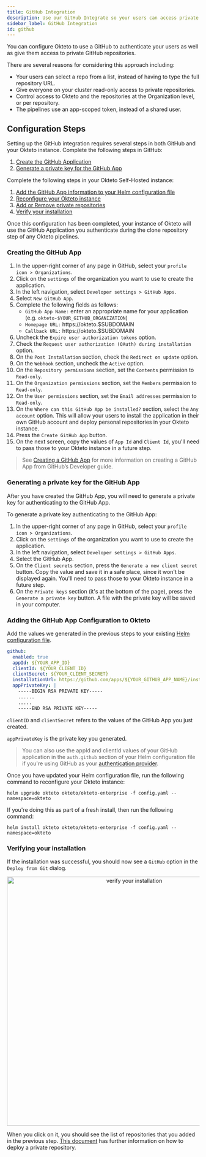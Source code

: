 ```yaml
---
title: GitHub Integration
description: Use our GitHub Integrate so your users can access private repositories in their development environments
sidebar_label: GitHub Integration
id: github
---
```



You can configure Okteto to use a GitHub to authenticate your users as well as give them access to private GitHub repositories. 

There are several reasons for considering this approach including:
- Your users can select a repo from a list, instead of having to type the full repository URL.
- Give everyone on your cluster read-only access to private repositories.
- Control access to Okteto and the repositories at the Organization level, or per repository.
- The pipelines use an app-scoped token, instead of a shared user.


## Configuration Steps 

Setting up the GitHub integration requires several steps in both GitHub and your Okteto instance. Complete the following steps in GitHub:

1. [Create the GitHub Application](#creating-the-github-app)
1. [Generate a private key for the GitHub App](#generating-a-private-key-for-the-github-app)


Complete the following steps in your Okteto Self-Hosted instance:

1. [Add the GitHub App information to your Helm configuration file](#adding-the-github-app-information-to-your-helm-configuration-file)
1. [Reconfigure your Okteto instance](#reconfiguring-your-okteto-enterprise-instance)
1. [Add or Remove private repositories](#adding-or-removing-private-repositories)
1. [Verify your installation](#verifying-your-installation)

Once this configuration has been completed, your instance of Okteto will use the GitHub Application you authenticate during the clone repository step of any Okteto pipelines.


### Creating the GitHub App

1. In the upper-right corner of any page in GitHub, select your `profile icon > Organizations`.
1. Click on the `settings` of the organization you want to use to create the application.
1. In the left navigation, select `Developer settings > GitHub Apps`.
1. Select `New GitHub App`.
1. Complete the following fields as follows:
    - `GitHub App Name:` enter an appropriate name for your application (e.g. `okteto-$YOUR_GITHUB_ORGANIZATION`)
    - `Homepage URL:` https://okteto.$SUBDOMAIN
    - `Callback URL:` https://okteto.$SUBDOMAIN
1. Uncheck the `Expire user authorization tokens` option.
1. Check the `Request user authorization (OAuth) during installation` option.
1. On the `Post Installation` section, check the `Redirect on update` option.
1. On the `Webhook` section, uncheck the `Active` option.
1. On the `Repository permissions` section, set the `Contents` permission to `Read-only`.
1. On the `Organization permissions` section, set the `Members` permission to `Read-only`.
1. On the `User permissions` section, set the `Email addresses` permission to `Read-only`.
1. On the `Where can this GitHub App be installed?` section, select the `Any account` option. This will allow your users to install the application in their own GitHub account and deploy personal repositories in your Okteto instance.
1. Press the `Create GitHub App` button.
1. On the next screen, copy the values of `App Id` and `Client Id`, you'll need to pass those to your Okteto instance in a future step.

> See [Creating a GitHub App](https://docs.github.com/en/developers/apps/building-github-apps/creating-a-github-app) for more information on creating a GitHub App from GitHub’s Developer guide.

### Generating a private key for the GitHub App

After you have created the GitHub App, you will need to generate a private key for authenticating to the GitHub App.

To generate a private key authenticating to the GitHub App:

1. In the upper-right corner of any page in GitHub, select your `profile icon > Organizations`.
1. Click on the `settings` of the organization you want to use to create the application.
1. In the left navigation, select `Developer settings > GitHub Apps`.
1. Select the GitHub App.
1. On the `Client secrets` section, press the `Generate a new client secret` button. Copy the value and save it in a safe place, since it won't be displayed again. You'll need to pass those to your Okteto instance in a future step. 
1. On the `Private keys` section (it's at the bottom of the page), press the `Generate a private key` button. A file with the private key will be saved in your computer.


### Adding the GitHub App Configuration to Okteto

Add the values we generated in the previous steps to your existing [Helm configuration file](enterprise/install/deployment.mdx#configuration-file).

```yaml
github:
  enabled: true
  appId: ${YOUR_APP_ID}
  clientId: ${YOUR_CLIENT_ID}
  clientSecret: ${YOUR_CLIENT_SECRET}
  installationUrl: https://github.com/apps/${YOUR_GITHUB_APP_NAME}/installations/new
  appPrivateKey: |
    -----BEGIN RSA PRIVATE KEY-----
    ......
    .....
    -----END RSA PRIVATE KEY-----
```

`clientID` and `clientSecret` refers to the values of the GitHub App you just created.

`appPrivateKey` is the private key you generated.

> You can also use the appId and clientId values of your GitHub application in the `auth.github` section of your Helm configuration file if you're using GitHub as your [authentication provider](enterprise/install/deployment.mdx#authentication).

Once you have updated your Helm configuration file, run the following command to reconfigure your Okteto instance:

```
helm upgrade okteto okteto/okteto-enterprise -f config.yaml --namespace=okteto
```

If you're doing this as part of a fresh install, then run the following command:

```
helm install okteto okteto/okteto-enterprise -f config.yaml --namespace=okteto
```

### Verifying your installation

If the installation was successful, you should now see a `GitHub` option in the `Deploy from Git` dialog. 

<p align="center"><Image src="/docs/self-hosted/administration/images/verify-installation.png" alt="verify your installation" width="650" /></p>

When you click on it, you should see the list of repositories that you added in the previous step. [This document](cloud/private-repositories.mdx) has further information on how to deploy a private repository.

